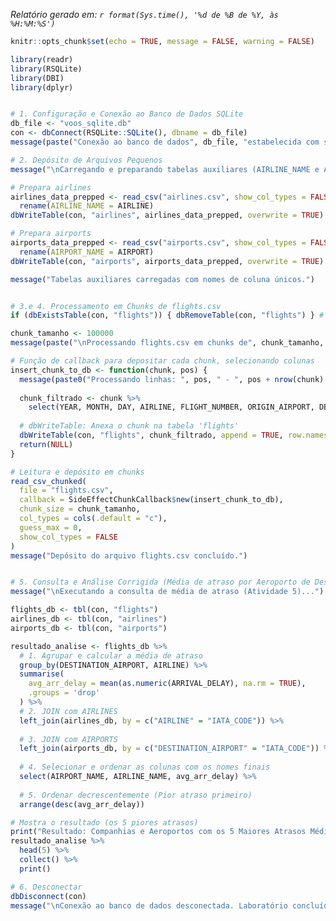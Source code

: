 *Relatório gerado em: `r format(Sys.time(), '%d de %B de %Y, às %H:%M:%S')`*

```{r setup, include=FALSE}
knitr::opts_chunk$set(echo = TRUE, message = FALSE, warning = FALSE)
```

```{r}
library(readr)
library(RSQLite)
library(DBI)
library(dplyr)


# 1. Configuração e Conexão ao Banco de Dados SQLite
db_file <- "voos_sqlite.db"
con <- dbConnect(RSQLite::SQLite(), dbname = db_file)
message(paste("Conexão ao banco de dados", db_file, "estabelecida com sucesso."))

# 2. Depósito de Arquivos Pequenos
message("\nCarregando e preparando tabelas auxiliares (AIRLINE_NAME e AIRPORT_NAME)...")

# Prepara airlines
airlines_data_prepped <- read_csv("airlines.csv", show_col_types = FALSE) %>%
  rename(AIRLINE_NAME = AIRLINE)
dbWriteTable(con, "airlines", airlines_data_prepped, overwrite = TRUE)

# Prepara airports
airports_data_prepped <- read_csv("airports.csv", show_col_types = FALSE) %>%
  rename(AIRPORT_NAME = AIRPORT)
dbWriteTable(con, "airports", airports_data_prepped, overwrite = TRUE)

message("Tabelas auxiliares carregadas com nomes de coluna únicos.")


# 3.e 4. Processamento em Chunks de flights.csv
if (dbExistsTable(con, "flights")) { dbRemoveTable(con, "flights") } # Limpa tabela anterior

chunk_tamanho <- 100000 
message(paste("\nProcessando flights.csv em chunks de", chunk_tamanho, "linhas (Atividade 3 e 4)..."))

# Função de callback para depositar cada chunk, selecionando colunas
insert_chunk_to_db <- function(chunk, pos) {
  message(paste0("Processando linhas: ", pos, " - ", pos + nrow(chunk) - 1))
  
  chunk_filtrado <- chunk %>%
    select(YEAR, MONTH, DAY, AIRLINE, FLIGHT_NUMBER, ORIGIN_AIRPORT, DESTINATION_AIRPORT, ARRIVAL_DELAY)
  
  # dbWriteTable: Anexa o chunk na tabela 'flights'
  dbWriteTable(con, "flights", chunk_filtrado, append = TRUE, row.names = FALSE)
  return(NULL)
}

# Leitura e depósito em chunks
read_csv_chunked(
  file = "flights.csv", 
  callback = SideEffectChunkCallback$new(insert_chunk_to_db), 
  chunk_size = chunk_tamanho,
  col_types = cols(.default = "c"), 
  guess_max = 0, 
  show_col_types = FALSE
)
message("Depósito do arquivo flights.csv concluído.")


# 5. Consulta e Análise Corrigida (Média de atraso por Aeroporto de Destino e Companhia Aérea)
message("\nExecutando a consulta de média de atraso (Atividade 5)...")

flights_db <- tbl(con, "flights")
airlines_db <- tbl(con, "airlines")
airports_db <- tbl(con, "airports")

resultado_analise <- flights_db %>%
  # 1. Agrupar e calcular a média de atraso
  group_by(DESTINATION_AIRPORT, AIRLINE) %>%
  summarise(
    avg_arr_delay = mean(as.numeric(ARRIVAL_DELAY), na.rm = TRUE),
    .groups = 'drop'
  ) %>%
  # 2. JOIN com AIRLINES
  left_join(airlines_db, by = c("AIRLINE" = "IATA_CODE")) %>%
  
  # 3. JOIN com AIRPORTS
  left_join(airports_db, by = c("DESTINATION_AIRPORT" = "IATA_CODE")) %>%
  
  # 4. Selecionar e ordenar as colunas com os nomes finais
  select(AIRPORT_NAME, AIRLINE_NAME, avg_arr_delay) %>%
  
  # 5. Ordenar decrescentemente (Pior atraso primeiro)
  arrange(desc(avg_arr_delay))

# Mostra o resultado (os 5 piores atrasos)
print("Resultado: Companhias e Aeroportos com os 5 Maiores Atrasos Médios (Atraso médio em minutos):")
resultado_analise %>%
  head(5) %>%
  collect() %>% 
  print()

# 6. Desconectar
dbDisconnect(con)
message("\nConexão ao banco de dados desconectada. Laboratório concluído.")
```

